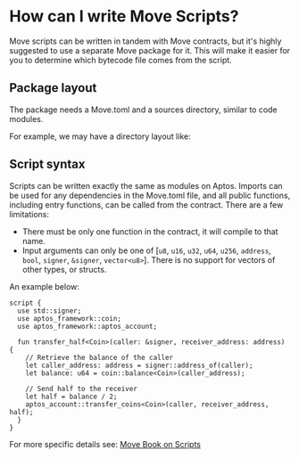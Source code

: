 
# How can I write Move Scripts?

Move scripts can be written in tandem with Move contracts, but it's highly
suggested to use a separate Move package for it. This will make it easier for
you to determine which bytecode file comes from the script.

## Package layout

The package needs a Move.toml and a sources directory, similar to code modules.

For example, we may have a directory layout like:

<FileTree>
  <FileTree.Folder name="my_project" defaultOpen>
    <FileTree.File name="Move.toml"/>
    <FileTree.Folder name="sources" defaultOpen>
      <FileTree.File name="my_script.move"/>
    </FileTree.Folder>
  </FileTree.Folder>
</FileTree>

## Script syntax

Scripts can be written exactly the same as modules on Aptos. Imports can be used
for any dependencies in the Move.toml file, and all public functions, including
entry functions, can be called from the contract. There are a few limitations:

- There must be only one function in the contract, it will compile to that name.
- Input arguments can only be one of
  [`u8`, `u16`, `u32`, `u64`, `u256`, `address`, `bool`, `signer`, `&signer`, `vector<u8>`].
  There is no support for vectors of other types, or structs.

An example below:

```move
script {
  use std::signer;
  use aptos_framework::coin;
  use aptos_framework::aptos_account;

  fun transfer_half<Coin>(caller: &signer, receiver_address: address) {
    // Retrieve the balance of the caller
    let caller_address: address = signer::address_of(caller);
    let balance: u64 = coin::balance<Coin>(caller_address);

    // Send half to the receiver
    let half = balance / 2;
    aptos_account::transfer_coins<Coin>(caller, receiver_address, half);
  }
}
```

For more specific details see:
[Move Book on Scripts](../../book/modules-and-scripts.mdx)
